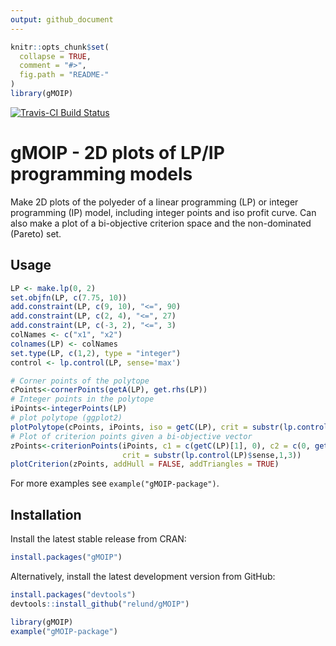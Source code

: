 ```yaml
---
output: github_document
---
```


<!-- README.md is generated from README.Rmd. Please edit that file -->

```r
knitr::opts_chunk$set(
  collapse = TRUE,
  comment = "#>",
  fig.path = "README-"
)
library(gMOIP)
```


[![Travis-CI Build Status](https://travis-ci.org/relund/gMOIP.svg?branch=master)](https://travis-ci.org/relund/gMOIP)

# gMOIP - 2D plots of LP/IP programming models 

Make 2D plots of the polyeder of a linear programming (LP) or integer programming (IP) model,
including integer points and iso profit curve. Can also make a plot of a bi-objective criterion
space and the non-dominated (Pareto) set.

## Usage

```r
LP <- make.lp(0, 2)
set.objfn(LP, c(7.75, 10))
add.constraint(LP, c(9, 10), "<=", 90)
add.constraint(LP, c(2, 4), "<=", 27)
add.constraint(LP, c(-3, 2), "<=", 3)
colNames <- c("x1", "x2")
colnames(LP) <- colNames
set.type(LP, c(1,2), type = "integer")
control <- lp.control(LP, sense='max')

# Corner points of the polytope
cPoints<-cornerPoints(getA(LP), get.rhs(LP))
# Integer points in the polytope
iPoints<-integerPoints(LP)
# plot polytope (ggplot2)
plotPolytope(cPoints, iPoints, iso = getC(LP), crit = substr(lp.control(LP)$sense,1,3))
# Plot of criterion points given a bi-objective vector
zPoints<-criterionPoints(iPoints, c1 = c(getC(LP)[1], 0), c2 = c(0, getC(LP)[2]),
                         crit = substr(lp.control(LP)$sense,1,3))
plotCriterion(zPoints, addHull = FALSE, addTriangles = TRUE)
```

For more examples see `example("gMOIP-package")`.

## Installation

Install the latest stable release from CRAN:


```r
install.packages("gMOIP")
```

Alternatively, install the latest development version from GitHub:

```r
install.packages("devtools")
devtools::install_github("relund/gMOIP")

library(gMOIP)
example("gMOIP-package")
```